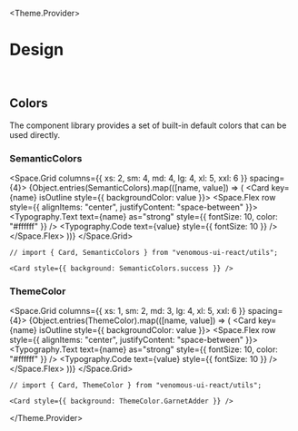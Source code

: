

<Meta title="Design" />

<Theme.Provider>

# Design

<br />

## Colors

The component library provides a set of built-in default colors that can be used directly.

### SemanticColors

<Space.Grid columns={{ xs: 2, sm: 4, md: 4, lg: 4, xl: 5, xxl: 6 }} spacing={4}>
  {Object.entries(SemanticColors).map(([name, value]) => (
    <Card key={name} isOutline style={{ backgroundColor: value }}>
      <Space.Flex row style={{ alignItems: "center", justifyContent: "space-between" }}>
        <Typography.Text text={name} as="strong" style={{ fontSize: 10, color: "#ffffff" }} />
        <Typography.Code text={value} style={{ fontSize: 10 }} />
      </Space.Flex>
    </Card>
  ))}
</Space.Grid>

```tsx
// import { Card, SemanticColors } from "venomous-ui-react/utils";

<Card style={{ background: SemanticColors.success }} />
```

### ThemeColor

<Space.Grid columns={{ xs: 1, sm: 2, md: 3, lg: 4, xl: 5, xxl: 6 }} spacing={4}>
  {Object.entries(ThemeColor).map(([name, value]) => (
    <Card key={name} isOutline style={{ backgroundColor: value }}>
      <Space.Flex row style={{ alignItems: "center", justifyContent: "space-between" }}>
        <Typography.Text text={name} as="strong" style={{ fontSize: 10, color: "#ffffff" }} />
        <Typography.Code text={value} style={{ fontSize: 10 }} />
      </Space.Flex>
    </Card>
  ))}
</Space.Grid>

```tsx
// import { Card, ThemeColor } from "venomous-ui-react/utils";

<Card style={{ background: ThemeColor.GarnetAdder }} />
```

</Theme.Provider>
